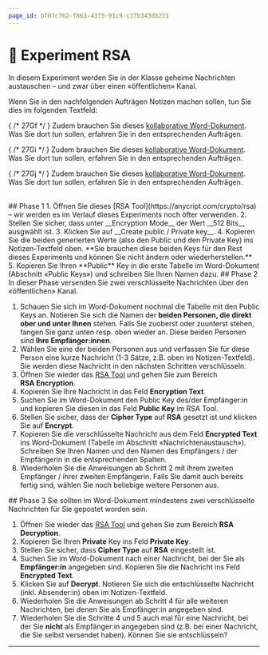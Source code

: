 ```yaml
---
page_id: bf07c762-f863-43f5-91c9-c17b343db221
---
```



# 🔬 Experiment RSA
In diesem Experiment werden Sie in der Klasse geheime Nachrichten austauschen – und zwar über einen «öffentlichen» Kanal.

Wenn Sie in den nachfolgenden Aufträgen Notizen machen sollen, tun Sie dies im folgenden Textfeld:
<QuillV2 id="27f67ab0-984a-41b0-8b59-44c8caaa54e2" />

{ /* 27Gf */ }
<Restricted id="23914d82-07c0-4a66-bd97-16bfa175ca49">
Zudem brauchen Sie dieses [kollaborative Word-Dokument](https://erzbe-my.sharepoint.com/:w:/g/personal/silas_berger_gbsl_ch/EZD2lmNcSbtCoTj8h4m4HAcB9qNGtEuz9uGmGmHnOcTW_w?e=45wm1M). Was Sie dort tun sollen, erfahren Sie in den entsprechenden Aufträgen.
</Restricted>

{ /* 27Gi */ }
<Restricted id="87c0f1ff-6d71-412a-99bd-6a4b4ed164f5">
Zudem brauchen Sie dieses [kollaborative Word-Dokument](https://erzbe-my.sharepoint.com/:w:/g/personal/silas_berger_gbsl_ch/EYJjmvts2LZAlSogmEabR6gBSdVsHHzYXXgq2pOT6h3zHw?e=92RBnE). Was Sie dort tun sollen, erfahren Sie in den entsprechenden Aufträgen.
</Restricted>

{ /* 27Gj */ }
<Restricted id="347488ba-58a2-4a9a-8a65-dd54bc42d6cd">
Zudem brauchen Sie dieses [kollaborative Word-Dokument](https://erzbe-my.sharepoint.com/:w:/g/personal/silas_berger_gbsl_ch/ERYF35uRBnJOkMgmuOSJH2IBXfkpArFmbdlAWD4xXTthig?e=SJSgwU). Was Sie dort tun sollen, erfahren Sie in den entsprechenden Aufträgen.
</Restricted>

<br/>

<Restricted id="c19f3e81-b52f-4ae7-9b04-7bc15ebea7a3">
## Phase 1
1. Öffnen Sie dieses [RSA Tool](https://anycript.com/crypto/rsa) – wir werden es im Verlauf dieses Experiments noch öfter verwenden.
2. Stellen Sie sicher, dass unter __Encryption Mode__ der Wert __512 Bits__ ausgwählt ist.
3. Klicken Sie auf __Create public / Private key__.
4. Kopieren Sie die beiden generierten Werte (also den Public und den Private Key) ins Notizen-Textfeld oben. **Sie brauchen diese beiden Keys für den Rest dieses Experiments und können Sie nicht ändern oder wiederherstellen.**
5. Kopieren Sie Ihren **Public** Key in die erste Tabelle im Word-Dokument (Abschnitt «Public Keys») und schreiben Sie Ihren Namen dazu.
</Restricted>

<Restricted id="ff5b0f11-27f0-4d6c-847e-b1803cabf06e">
## Phase 2
In dieser Phase versenden Sie zwei verschlüsselte Nachrichten über den «öffentlichen» Kanal.

1. Schauen Sie sich im Word-Dokument nochmal die Tabelle mit den Public Keys an. Notieren Sie sich die Namen der **beiden Personen, die direkt ober und unter Ihnen** stehen. Falls Sie zuoberst oder zuunterst stehen, fangen Sie ganz unten resp. oben wieder an. Diese beiden Personen sind **Ihre Empfänger:innen**.  
2. Wählen Sie eine der beiden Personen aus und verfassen Sie für diese Person eine kurze Nachricht (1-3 Sätze, z.B. oben im Notizen-Textfeld). Sie werden diese Nachricht in den nächsten Schritten verschlüsseln.
3. Öffnen Sie wieder das [RSA Tool](https://anycript.com/crypto/rsa) und gehen Sie zum Bereich __RSA Encryption__.
4. Kopieren Sie Ihre Nachricht in das Feld __Encryption Text__.
5. Suchen Sie im Word-Dokument den Public Key des/der Empfänger:in und kopieren Sie diesen in das Feld __Public Key__ im RSA Tool.
6. Stellen Sie sicher, dass der __Cipher Type__ auf __RSA__ gesetzt ist und klicken Sie auf __Encrypt__.
7. Kopieren Sie die verschlüsselte Nachricht aus dem Feld __Encrypted Text__ ins Word-Dokument (Tabelle im Abschnitt «Nachrichtenaustausch»). Schreiben Sie Ihren Namen und den Namen des Empfängers / der Empfängerin in die entsprechenden Spalten.
8. Wiederholen Sie die Anweisungen ab Schritt 2 mit Ihrem zweiten Empfänger / ihrer zweiten Empfängerin. Falls Sie damit auch bereits fertig sind, wählen Sie noch beliebige weitere Personen aus.
</Restricted>

<Restricted id="ca122a6d-8fd2-4817-a2db-dca7969845cc">
## Phase 3
Sie sollten im Word-Dokument mindestens zwei verschlüsselte Nachrichten für Sie gepostet worden sein. 

1. Öffnen Sie wieder das [RSA Tool](https://anycript.com/crypto/rsa) und gehen Sie zum Bereich __RSA Decryption__.
2. Kopieren Sie Ihren **Private** Key ins Feld __Private Key__.
3. Stellen Sie sicher, dass __Cipher Type__ auf __RSA__ eingestellt ist.
4. Suchen Sie im Word-Dokument nach einer Nachricht, bei der Sie als **Empfänger:in** angegeben sind. Kopieren Sie die Nachricht ins Feld __Encrypted Text__.
5. Klicken Sie auf __Decrypt__. Notieren Sie sich die entschlüsselte Nachricht (inkl. Absender:in) oben im Notizen-Textfeld.
6. Wiederholen Sie die Anweisungen ab Schritt 4 für alle weiteren Nachrichten, bei denen Sie als Empfänger:in angegeben sind.
7. Wiederholen Sie die Schritte 4 und 5 auch mal für eine Nachricht, bei der Sie **nicht** als Empfänger:in angegeben sind (z.B. bei einer Nachricht, die Sie selbst versendet haben). Können Sie sie entschlüsseln?
</Restricted>

---